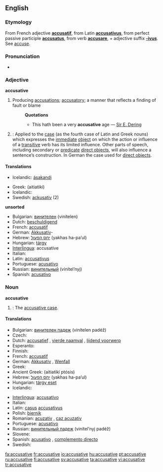 ==English==

===Etymology===
From French adjective '''[[accusatif]]''', from Latin '''[[accusativus]]''', from perfect passive participle '''[[accusatus]]''', from verb '''[[accusare]]''', + adjective suffix '''[[-ivus]]'''. See [[accuse]].

===Pronunciation===
*{{audio|en-us-accusative.ogg|Audio (US)}}

===Adjective===
'''accusative'''

# Producing [[accusation]]s; [[accusatory]]; a manner that reflects a finding of fault or blame
#:'''Quotations'''
#:*This hath been a very '''accusative''' age &mdash; [[w:Sir E. Dering|Sir E. Dering]]
# {{Grammar}}<!-- this is a template...if you wish to change the format, please edit the template itself -->: Applied to the [[case]] (as the fourth case of Latin and Greek nouns) which expresses the [[immediate]] [[direct object|object]] on which the action or influence of a [[transitive]] verb has its limited influence. Other parts of speech, including secondary or [[predicate]] [[direct object]]s, will also influence a sentence’s construction. In German the case used for [[direct object]]s.

====Translations====
{{trans-top|producing accusations; accusatory}}
* Icelandic: [[ásaka|ásakandi]] {{mfn}}
{{trans-mid}}
{{trans-bottom}}

{{trans-top|accusative case}}
* Greek: {{t|el|αιτιατική|f|sc=Grek}} (aitiatikí)
* Icelandic: {{t+|is|þolfall|alt=þolfalls-}}
* Swedish: [[ackusativ]] (2)
{{trans-mid}}
{{trans-bottom}}

'''unsorted'''
* Bulgarian: [[винителен]] (vinítelen)
* Dutch: [[beschuldigend]]
* French: [[accusatif]] {{m}}
* German: [[Akkusativ]]-
* Hebrew: [[יחס הפעול]] (yakhas ha-pa’ul) {{m}}
* Hungarian: [[tárgy]]
* [[Interlingua]]: accusative
* Italian: {{t+|it|accusativo|m}}
* Latin: [[accusativus]] {{m}}
* Portuguese: [[acusativo]] {{m}}
* Russian: [[винительный]] (vinítel’nyj) {{m}}
* Spanish: [[acusativo]] {{m}}

===Noun===
'''accusative'''

# {{Grammar}}: The [[accusative case]].

====Translations====
{{trans-top|accusative case}}
* Bulgarian: [[винителен падеж]] (vinítelen padéž) {{m}}
* Czech: {{t-|cs|čtvrtý pád|m}}
* Dutch: [[accusatief]] {{m}}, [[vierde naamval]] {{m}}, [[lijdend voorwerp]] {{n}}
* Esperanto: {{t-|eo|akuzativo|xs=Esperanto}}
* Finnish: {{t+|fi|akkusatiivi}}
* French: [[accusatif]] {{m}}
* German: [[Akkusativ]] {{m}}, [[Wenfall]] {{m}}
* Greek: {{t|el|αιτιατική|f|sc=Grek}}
* Ancient Greek: {{IPAchar|[[αἰτιατική πτῶσις]]}} (aitiatikí ptósis) {{f}}
* Hebrew: [[יחס הפעול]] (yakhas ha-pa’ul) {{m}}
* Hungarian: [[tárgy eset]]
* Icelandic: {{t+|is|þolfall|n}}
{{trans-mid}}
* [[Interlingua]]: [[accusativo]]
* Italian: {{t+|it|accusativo|m}}
* Latin: [[casus]] [[accusativus]] {{m}}
* Polish: [[biernik]] {{m}}
* Romanian: [[acuzativ]] {{n}}, [[caz acuzativ]] {{n}}
* Portuguese: [[acusativo]] {{m}}
* Russian: [[винительный падеж]] (vinítel’nyj padéž) {{m}}
* Slovene: {{t+|sl|tožilnik|m}}
* Spanish: [[acusativo]] {{m}}, [[complemento directo]] {{m}}
* Swedish: {{t+|sv|ackusativ|n}}
{{trans-bottom}}

[[fa:accusative]]
[[fr:accusative]]
[[io:accusative]]
[[hu:accusative]]
[[pt:accusative]]
[[ru:accusative]]
[[fi:accusative]]
[[sv:accusative]]
[[ta:accusative]]
[[vi:accusative]]
[[tr:accusative]]